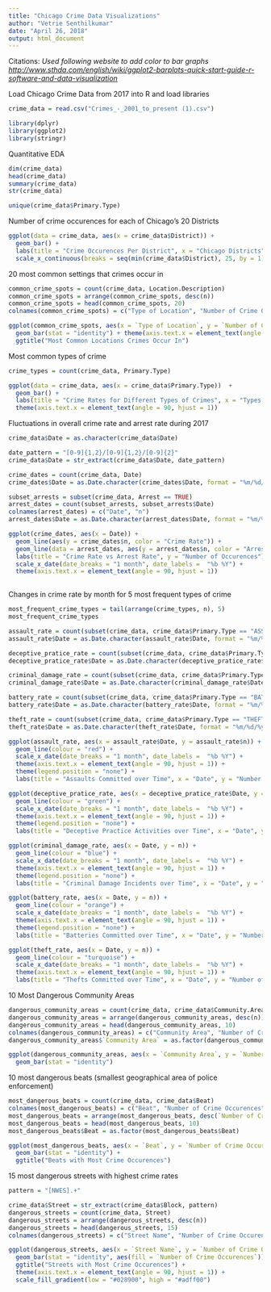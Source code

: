 ---
title: "Chicago Crime Data Visualizations"
author: "Vetrie Senthilkumar"
date: "April 26, 2018"
output: html_document
---


Citations:
*Used following website to add color to bar graphs <http://www.sthda.com/english/wiki/ggplot2-barplots-quick-start-guide-r-software-and-data-visualization>
*

Load Chicago Crime Data from 2017 into R and load libraries
```{r, message=FALSE}
crime_data = read.csv("Crimes_-_2001_to_present (1).csv")

library(dplyr)
library(ggplot2)
library(stringr)

```

Quantitative EDA

```{r}
dim(crime_data)
head(crime_data)
summary(crime_data)
str(crime_data)

unique(crime_data$Primary.Type)

```

Number of crime occurences for each of Chicago's 20 Districts
```{r}

ggplot(data = crime_data, aes(x = crime_data$District)) + 
  geom_bar() +
  labs(title = "Crime Occurences Per District", x = "Chicago Districts", y = "Number of Crime Occurences") + 
  scale_x_continuous(breaks = seq(min(crime_data$District), 25, by = 1)) 

```

20 most common settings that crimes occur in
```{r}
common_crime_spots = count(crime_data, Location.Description)
common_crime_spots = arrange(common_crime_spots, desc(n))
common_crime_spots = head(common_crime_spots, 20)
colnames(common_crime_spots) = c("Type of Location", "Number of Crime Occurences")

ggplot(common_crime_spots, aes(x = `Type of Location`, y = `Number of Crime Occurences`)) + 
  geom_bar(stat = "identity") + theme(axis.text.x = element_text(angle = 90, hjust = 1)) +
  ggtitle("Most Common Locations Crimes Occur In")

```

Most common types of crime
```{r}

crime_types = count(crime_data, Primary.Type)

ggplot(data = crime_data, aes(x = crime_data$Primary.Type))  +
  geom_bar() + 
  labs(title = "Crime Rates for Different Types of Crimes", x = "Types of Crimes", y = "Number of Occurrences") +
  theme(axis.text.x = element_text(angle = 90, hjust = 1))

```

Fluctuations in overall crime rate and arrest rate during 2017
```{r}
crime_data$Date = as.character(crime_data$Date)

date_pattern = "[0-9]{1,2}/[0-9]{1,2}/[0-9]{2}"
crime_data$Date = str_extract(crime_data$Date, date_pattern)

crime_dates = count(crime_data, Date)
crime_dates$Date = as.Date.character(crime_dates$Date, format = "%m/%d/%y")

subset_arrests = subset(crime_data, Arrest == TRUE)
arrest_dates = count(subset_arrests, subset_arrests$Date)
colnames(arrest_dates) = c("Date", "n")
arrest_dates$Date = as.Date.character(arrest_dates$Date, format = "%m/%d/%y")

ggplot(crime_dates, aes(x = Date)) +
  geom_line(aes(y = crime_dates$n, color = "Crime Rate")) +
  geom_line(data = arrest_dates, aes(y = arrest_dates$n, color = "Arrest Rate")) +
  labs(title = "Crime Rate vs Arrest Rate", y = "Number of Occurences") +
  scale_x_date(date_breaks = "1 month", date_labels =  "%b %Y") +
  theme(axis.text.x = element_text(angle = 90, hjust = 1))
  

```

Changes in crime rate by month for 5 most frequent types of crime
```{r}
most_frequent_crime_types = tail(arrange(crime_types, n), 5)
most_frequent_crime_types

assault_rate = count(subset(crime_data, crime_data$Primary.Type == "ASSAULT"), Date)
assault_rate$Date = as.Date.character(assault_rate$Date, format = "%m/%d/%y")

deceptive_pratice_rate = count(subset(crime_data, crime_data$Primary.Type == "DECEPTIVE PRACTICE"), Date)
deceptive_pratice_rate$Date = as.Date.character(deceptive_pratice_rate$Date, format = "%m/%d/%y")

criminal_damage_rate = count(subset(crime_data, crime_data$Primary.Type == "CRIMINAL DAMAGE"), Date)
criminal_damage_rate$Date = as.Date.character(criminal_damage_rate$Date, format = "%m/%d/%y")

battery_rate = count(subset(crime_data, crime_data$Primary.Type == "BATTERY"), Date)
battery_rate$Date = as.Date.character(battery_rate$Date, format = "%m/%d/%y")

theft_rate = count(subset(crime_data, crime_data$Primary.Type == "THEFT"), Date)
theft_rate$Date = as.Date.character(theft_rate$Date, format = "%m/%d/%y")

ggplot(assault_rate, aes(x = assault_rate$Date, y = assault_rate$n)) +
  geom_line(colour = "red") + 
  scale_x_date(date_breaks = "1 month", date_labels =  "%b %Y") +
  theme(axis.text.x = element_text(angle = 90, hjust = 1)) +
  theme(legend.position = "none") +
  labs(title = "Assaults Committed over Time", x = "Date", y = "Number of Assaults")

ggplot(deceptive_pratice_rate, aes(x = deceptive_pratice_rate$Date, y = deceptive_pratice_rate$n)) +
  geom_line(colour = "green") +
  scale_x_date(date_breaks = "1 month", date_labels =  "%b %Y") +
  theme(axis.text.x = element_text(angle = 90, hjust = 1)) +
  theme(legend.position = "none") + 
  labs(title = "Deceptive Practice Activities over Time", x = "Date", y = "Number of Deceptive Practice Incidents")

ggplot(criminal_damage_rate, aes(x = Date, y = n)) + 
  geom_line(colour = "blue") +
  scale_x_date(date_breaks = "1 month", date_labels =  "%b %Y") +
  theme(axis.text.x = element_text(angle = 90, hjust = 1)) +
  theme(legend.position = "none") +
  labs(title = "Criminal Damage Incidents over Time", x = "Date", y = "Number of Criminal Damage Incidents")

ggplot(battery_rate, aes(x = Date, y = n)) +
  geom_line(colour = "orange") +
  scale_x_date(date_breaks = "1 month", date_labels =  "%b %Y") +
  theme(axis.text.x = element_text(angle = 90, hjust = 1)) +
  theme(legend.position = "none") + 
  labs(title = "Batteries Committed over Time", x = "Date", y = "Number of Batteries")

ggplot(theft_rate, aes(x = Date, y = n)) +
  geom_line(colour = "turquoise") +
  scale_x_date(date_breaks = "1 month", date_labels =  "%b %Y") +
  theme(axis.text.x = element_text(angle = 90, hjust = 1)) +
  labs(title = "Thefts Committed over Time", x = "Date", y = "Number of Thefts")

```

10 Most Dangerous Community Areas
```{r}
dangerous_community_areas = count(crime_data, crime_data$Community.Area)
dangerous_community_areas = arrange(dangerous_community_areas, desc(n))
dangerous_community_areas = head(dangerous_community_areas, 10)
colnames(dangerous_community_areas) = c("Community Area", "Number of Crime Occurrences")
dangerous_community_areas$`Community Area` = as.factor(dangerous_community_areas$`Community Area`)

ggplot(dangerous_community_areas, aes(x = `Community Area`, y = `Number of Crime Occurrences`, fill = `Number of Crime Occurrences`)) + 
  geom_bar(stat = "identity")

```

10 most dangerous beats (smallest geographical area of police enforcement)
```{r}
most_dangerous_beats = count(crime_data, crime_data$Beat)
colnames(most_dangerous_beats) = c("Beat", "Number of Crime Occurences")
most_dangerous_beats = arrange(most_dangerous_beats, desc(`Number of Crime Occurences`))
most_dangerous_beats = head(most_dangerous_beats, 10)
most_dangerous_beats$Beat = as.factor(most_dangerous_beats$Beat)

ggplot(most_dangerous_beats, aes(x = `Beat`, y = `Number of Crime Occurences`)) + 
  geom_bar(stat = "identity") + 
  ggtitle("Beats with Most Crime Occurences")
```


15 most dangerous streets with highest crime rates
```{r}

pattern = "[NWES].+"

crime_data$Street = str_extract(crime_data$Block, pattern)
dangerous_streets = count(crime_data, Street)
dangerous_streets = arrange(dangerous_streets, desc(n))
dangerous_streets = head(dangerous_streets, 15)
colnames(dangerous_streets) = c("Street Name", "Number of Crime Occurences")

ggplot(dangerous_streets, aes(x = `Street Name`, y = `Number of Crime Occurences`)) +
  geom_bar(stat = "identity", aes(fill = `Number of Crime Occurences`)) + 
  ggtitle("Streets with Most Crime Occurences") +
  theme(axis.text.x = element_text(angle = 90, hjust = 1)) + 
  scale_fill_gradient(low = "#028900", high = "#adff00")
  

```






